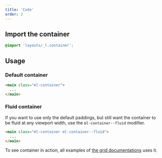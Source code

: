 ```yaml
---
title: 'Code'
order: 2
---
```


## Import the container

```scss
@import 'layouts/_l.container';
```

## Usage

### Default container

```html
<main class="ml-container">
  ...
</main>
```

### Fluid container

If you want to use only the default paddings, but still want the container to be fluid at any viewport width, use the `ml-container--fluid` modifier.

```html
<main class="ml-container ml-container--fluid">
  ...
</main>
```

To see container in action, all examples of [the grid documentations](/Foundations/Layout/Grid/code/) uses it.
